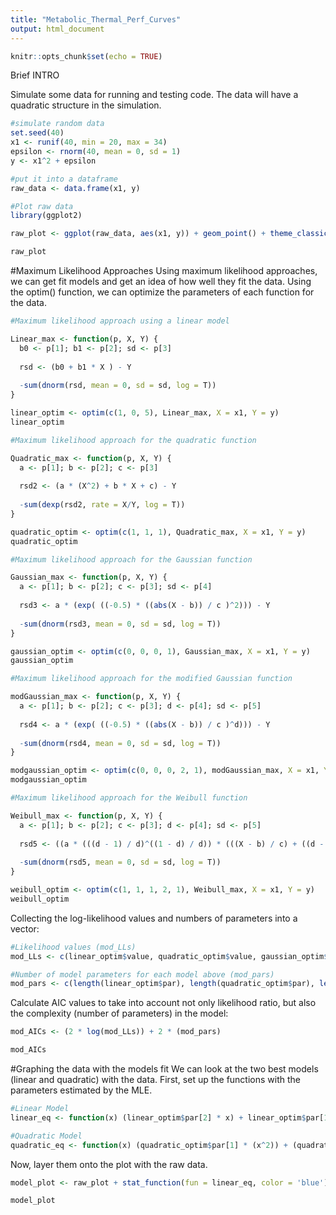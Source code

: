 ```yaml
---
title: "Metabolic_Thermal_Perf_Curves"
output: html_document
---
```


```r
knitr::opts_chunk$set(echo = TRUE)
```
Brief INTRO


Simulate some data for running and testing code. The data will have a quadratic structure in the simulation.
```r
#simulate random data
set.seed(40)
x1 <- runif(40, min = 20, max = 34)
epsilon <- rnorm(40, mean = 0, sd = 1)
y <- x1^2 + epsilon

#put it into a dataframe
raw_data <- data.frame(x1, y)

#Plot raw data
library(ggplot2)

raw_plot <- ggplot(raw_data, aes(x1, y)) + geom_point() + theme_classic() + xlab('Temperature') +      ylab('Metabolic Rate')

raw_plot
```


#Maximum Likelihood Approaches
Using maximum likelihood approaches, we can get fit models and get an idea of how well they fit the data. Using the optim() function, we can optimize the parameters of each function for the data.

```r
#Maximum likelihood approach using a linear model

Linear_max <- function(p, X, Y) {
  b0 <- p[1]; b1 <- p[2]; sd <- p[3]
  
  rsd <- (b0 + b1 * X ) - Y
  
  -sum(dnorm(rsd, mean = 0, sd = sd, log = T)) 
}

linear_optim <- optim(c(1, 0, 5), Linear_max, X = x1, Y = y)
linear_optim
```

```r
#Maximum likelihood approach for the quadratic function

Quadratic_max <- function(p, X, Y) {
  a <- p[1]; b <- p[2]; c <- p[3]
  
  rsd2 <- (a * (X^2) + b * X + c) - Y
  
  -sum(dexp(rsd2, rate = X/Y, log = T))
}

quadratic_optim <- optim(c(1, 1, 1), Quadratic_max, X = x1, Y = y)
quadratic_optim
```

```r
#Maximum likelihood approach for the Gaussian function

Gaussian_max <- function(p, X, Y) {
  a <- p[1]; b <- p[2]; c <- p[3]; sd <- p[4]
  
  rsd3 <- a * (exp( ((-0.5) * ((abs(X - b)) / c )^2))) - Y
  
  -sum(dnorm(rsd3, mean = 0, sd = sd, log = T)) 
}

gaussian_optim <- optim(c(0, 0, 0, 1), Gaussian_max, X = x1, Y = y)
gaussian_optim
```
```r
#Maximum likelihood approach for the modified Gaussian function

modGaussian_max <- function(p, X, Y) {
  a <- p[1]; b <- p[2]; c <- p[3]; d <- p[4]; sd <- p[5]
  
  rsd4 <- a * (exp( ((-0.5) * ((abs(X - b)) / c )^d))) - Y
  
  -sum(dnorm(rsd4, mean = 0, sd = sd, log = T)) 
}

modgaussian_optim <- optim(c(0, 0, 0, 2, 1), modGaussian_max, X = x1, Y = y)
modgaussian_optim
```
```r
#Maximum likelihood approach for the Weibull function

Weibull_max <- function(p, X, Y) {
  a <- p[1]; b <- p[2]; c <- p[3]; d <- p[4]; sd <- p[5]
  
  rsd5 <- ((a * (((d - 1) / d)^((1 - d) / d)) * (((X - b) / c) + ((d - 1) / d)^(1 / d))^(d - 1) *     (exp(-(((X - b) / c) + ((d - 1) / d)^(1 / d))^d)) ) + ((d-1) / d) ) - Y
  
  -sum(dnorm(rsd5, mean = 0, sd = sd, log = T)) 
}

weibull_optim <- optim(c(1, 1, 1, 2, 1), Weibull_max, X = x1, Y = y)
weibull_optim
```

Collecting the log-likelihood values and numbers of parameters into a vector:

```r
#Likelihood values (mod_LLs)
mod_LLs <- c(linear_optim$value, quadratic_optim$value, gaussian_optim$value, modgaussian_optim$value, weibull_optim$value)

#Number of model parameters for each model above (mod_pars)
mod_pars <- c(length(linear_optim$par), length(quadratic_optim$par), length(gaussian_optim$par), length(modgaussian_optim$par), length(weibull_optim$par))
```


Calculate AIC values to take into account not only likelihood ratio, but also the complexity
(number of parameters) in the model:

```r
mod_AICs <- (2 * log(mod_LLs)) + 2 * (mod_pars)

mod_AICs
```

#Graphing the data with the models fit
We can look at the two best models (linear and quadratic) with the data. First, set up the functions with the parameters estimated by the MLE.

```r
#Linear Model
linear_eq <- function(x) (linear_optim$par[2] * x) + linear_optim$par[1]

#Quadratic Model
quadratic_eq <- function(x) (quadratic_optim$par[1] * (x^2)) + (quadratic_optim$par[2] * x) +   quadratic_optim$par[3] 
```


Now, layer them onto the plot with the raw data.

```r
model_plot <- raw_plot + stat_function(fun = linear_eq, color = 'blue') + stat_function(fun = quadratic_eq, color = 'red') 

model_plot 
```


